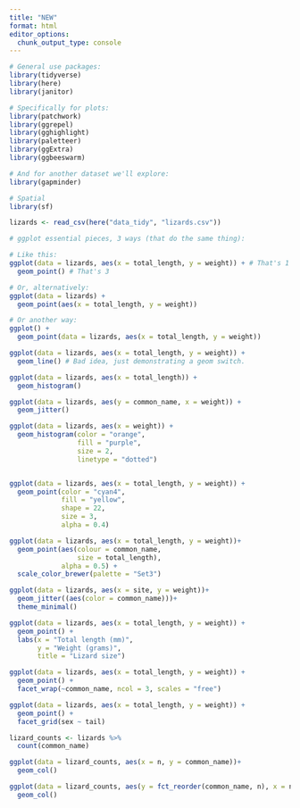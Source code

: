 ```yaml
---
title: "NEW"
format: html
editor_options: 
  chunk_output_type: console
---
```


```r
# General use packages:
library(tidyverse)
library(here)
library(janitor)

# Specifically for plots:
library(patchwork)
library(ggrepel)
library(gghighlight)
library(paletteer)
library(ggExtra)
library(ggbeeswarm)

# And for another dataset we'll explore:
library(gapminder)

# Spatial
library(sf)
```


```r
lizards <- read_csv(here("data_tidy", "lizards.csv"))
```

```r
# ggplot essential pieces, 3 ways (that do the same thing):

# Like this: 
ggplot(data = lizards, aes(x = total_length, y = weight)) + # That's 1 & 2
  geom_point() # That's 3

# Or, alternatively:
ggplot(data = lizards) +
  geom_point(aes(x = total_length, y = weight))

# Or another way:
ggplot() +
  geom_point(data = lizards, aes(x = total_length, y = weight))
```


```r
ggplot(data = lizards, aes(x = total_length, y = weight)) +
  geom_line() # Bad idea, just demonstrating a geom switch.
```

```r
ggplot(data = lizards, aes(x = total_length)) +
  geom_histogram()
```

```r
ggplot(data = lizards, aes(y = common_name, x = weight)) +
  geom_jitter()
```

```r
ggplot(data = lizards, aes(x = weight)) +
  geom_histogram(color = "orange", 
                 fill = "purple", 
                 size = 2, 
                 linetype = "dotted")



```

```r
ggplot(data = lizards, aes(x = total_length, y = weight)) +
  geom_point(color = "cyan4", 
             fill = "yellow",
             shape = 22, 
             size = 3, 
             alpha = 0.4)
```

```r
ggplot(data = lizards, aes(x = total_length, y = weight))+
  geom_point(aes(colour = common_name,
                 size = total_length),
             alpha = 0.5) +
  scale_color_brewer(palette = "Set3")
```


```r
ggplot(data = lizards, aes(x = site, y = weight))+
  geom_jitter((aes(color = common_name)))+
  theme_minimal()
```


```r
ggplot(data = lizards, aes(x = total_length, y = weight)) +
  geom_point() +
  labs(x = "Total length (mm)",
       y = "Weight (grams)",
       title = "Lizard size")

```

```r

ggplot(data = lizards, aes(x = total_length, y = weight)) +
  geom_point() +
  facet_wrap(~common_name, ncol = 3, scales = "free")
```

```r
ggplot(data = lizards, aes(x = total_length, y = weight)) +
  geom_point() +
  facet_grid(sex ~ tail)
```

```r
lizard_counts <- lizards %>%
  count(common_name)

ggplot(data = lizard_counts, aes(x = n, y = common_name))+
  geom_col()

ggplot(data = lizard_counts, aes(y = fct_reorder(common_name, n), x = n)) +
  geom_col()
```

